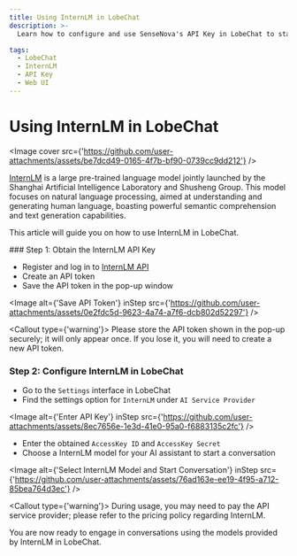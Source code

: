 ```yaml
---
title: Using InternLM in LobeChat
description: >-
  Learn how to configure and use SenseNova's API Key in LobeChat to start conversations and interactions.

tags:
  - LobeChat
  - InternLM
  - API Key
  - Web UI
---
```


# Using InternLM in LobeChat

<Image cover src={'https://github.com/user-attachments/assets/be7dcd49-0165-4f7b-bf90-0739cc9dd212'} />

[InternLM](https://platform.sensenova.cn/home) is a large pre-trained language model jointly launched by the Shanghai Artificial Intelligence Laboratory and Shusheng Group. This model focuses on natural language processing, aimed at understanding and generating human language, boasting powerful semantic comprehension and text generation capabilities.

This article will guide you on how to use InternLM in LobeChat.

<Steps>
  ### Step 1: Obtain the InternLM API Key

  - Register and log in to [InternLM API](https://InternLM.intern-ai.org.cn/api/tokens)
  - Create an API token
  - Save the API token in the pop-up window

  <Image alt={'Save API Token'} inStep src={'https://github.com/user-attachments/assets/0e2fdc5d-9623-4a74-a7f6-dcb802d52297'} />

  <Callout type={'warning'}>
    Please store the API token shown in the pop-up securely; it will only appear once. If you lose it,
    you will need to create a new API token.
  </Callout>

  ### Step 2: Configure InternLM in LobeChat

  - Go to the `Settings` interface in LobeChat
  - Find the settings option for `InternLM` under `AI Service Provider`

  <Image alt={'Enter API Key'} inStep src={'https://github.com/user-attachments/assets/8ec7656e-1e3d-41e0-95a0-f6883135c2fc'} />

  - Enter the obtained `AccessKey ID` and `AccessKey Secret`
  - Choose a InternLM model for your AI assistant to start a conversation

  <Image alt={'Select InternLM Model and Start Conversation'} inStep src={'https://github.com/user-attachments/assets/76ad163e-ee19-4f95-a712-85bea764d3ec'} />

  <Callout type={'warning'}>
    During usage, you may need to pay the API service provider; please refer to the pricing policy
    regarding InternLM.
  </Callout>
</Steps>

You are now ready to engage in conversations using the models provided by InternLM in LobeChat.
